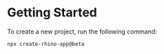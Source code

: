 # Getting Started

To create a new project, run the following command:

```bash
npx create-rhino-app@beta
```
